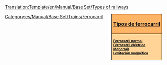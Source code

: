 <noinclude>[[Translation:Template/en/Manual/Base Set/Types of railways]]</noinclude><noinclude></noinclude><div style="float:right; padding-left:12px; background:#ffffff;">
<div style="width:150px; border:1px solid #000000; background:#ffb466; padding:5px; -moz-border-radius-topleft:5px; -moz-border-radius-topright:5px; font-size: 12pt;">
<center><strong><font size="3">[[es/Manual/Base Set/Tipos de ferrocarril|Tipos de ferrocarril]]</font></strong></center>
</div>
<div style="width:150px;  border:1px solid black; border-top-width: 0px; background:#ffd496; padding:5px; -moz-border-radius-bottomleft:5px; -moz-border-radius-bottomright:8px; font-size: 8pt;">
<strong>
[[es/Manual/Base Set/Ferrocarril|Ferrocarril normal]]<br/>
[[es/Manual/Base Set/Ferrocarril eléctrico|Ferrocarril eléctrico]]<br/>
[[es/Manual/Base Set/Monorraíl|Monorraíl]]<br/>
[[es/Manual/Base Set/MagLev|Levitación magnética]]
</strong>
</div>
</div>
<includeonly>[[Category:es/Manual/Base Set/Trains/Ferrocarril]]</includeonly>